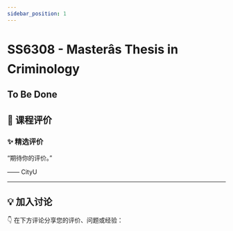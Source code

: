 ```yaml
---
sidebar_position: 1
---
```



# SS6308 - Masterâs Thesis in Criminology

## To Be Done

## **💬 课程评价**

### ✨ **精选评价**
<div className={commentStyles.commentBox}>
    <p className={commentStyles.commentText}>
        “期待你的评价。”
    </p>
    <p className={commentStyles.commentAuthor}>—— CityU</p>
</div>

---

## **💡 加入讨论**

👇 在下方评论分享您的评价、问题或经验：
<Utterances />
